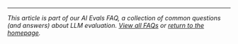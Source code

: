 ---

*This article is part of our AI Evals FAQ, a collection of common questions (and answers) about LLM evaluation. [View all FAQs](/blog/posts/evals-faq/) or [return to the homepage](/).*
